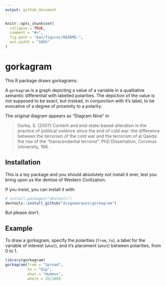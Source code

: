 ```yaml
---
output: github_document
---
```


<!-- README.md is generated from README.Rmd. Please edit that file -->

```r
knitr::opts_chunk$set(
  collapse = TRUE,
  comment = "#>",
  fig.path = "man/figures/README-",
  out.width = "100%"
)
```
# gorkagram

<!-- badges: start -->
<!-- badges: end -->

This R package draws gorkagrams.

A `gorkagram` is a graph depicting a value of a variable in
a qualitative semantic differential with labelled polarities. The
depiction of the value is not supposed to be exact, but instead,
in conjunction with it's label, to be evocative of a degree of
proximity to a polarity. 

The original diagram appears as "Diagram Nine" in 

> Gorka, S. (2007) Content and end-state-based alteration in the practice of political violence since the end of cold war: the difference between the terrorism of the cold war and the terrorism of al Qaeda: the rise of the "transcendental terrorist". PhD Dissertation, Corvinus University, 166.

## Installation

This is a toy package and you should absolutely not install it ever,
lest you bring upon us the demise of Western Civilization.

If you insist, you can install it with:

``` r
# install.packages("devtools")
devtools::install_github("diogomarques/gorkagram")
```

But please don't.

## Example

To draw a gorkagram, specify the polarities (`from`, `to`), a label
for the variable of interest (`what`), and it's placement (`what`) between polarities, from 0 to 1. 

```r
library(gorkagram)
gorkagram(from = "Spread", 
          to = "Dip",
          what = "Hummus", 
          where = 35/100)
```
